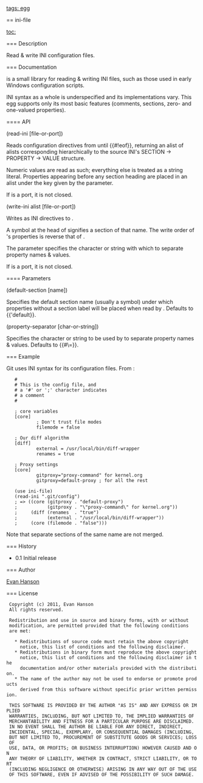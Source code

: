 [[tags: egg]]

== ini-file

[[toc:]]

=== Description

Read & write INI configuration files.

=== Documentation

{{ini-file}} is a small library for reading & writing INI files,
such as those used in early Windows configuration scripts.

INI syntax as a whole is underspecified and its implementations vary.
This egg supports only its most basic features (comments, sections,
zero- and one-valued properties).

==== API

<procedure>(read-ini [file-or-port])</procedure>

Reads configuration directives from {{file-or-port}} until {{#!eof}},
returning an alist of alists corresponding hierarchically to the
source INI's SECTION -> PROPERTY -> VALUE structure.

Numeric values are read as such; everything else is treated
as a string literal. Properties appearing before any section
heading are placed in an alist under the key given by the
{{default-section}} parameter.

If {{file-or-port}} is a port, it is not closed.

<procedure>(write-ini alist [file-or-port])</procedure>

Writes {{alist}} as INI directives to {{file-or-port}}.

A symbol at the head of {{alist}} signifies a section of that name.
The write order of {{alist}}'s properties is reverse that of {{alist}}.

The {{property-separator}} parameter specifies the character or
string with which to separate property names & values.

If {{file-or-port}} is a port, it is not closed.

==== Parameters

<parameter>(default-section [name])</parameter>

Specifies the default section name (usually a symbol) under
which properties without a section label will be placed when read
by {{read-ini}}. Defaults to {{'default}}.

<parameter>(property-separator [char-or-string])</parameter>

Specifies the character or string to be used by {{write-ini}}
to separate property names & values. Defaults to {{#\=}}.

=== Example

Git uses INI syntax for its configuration files. From {{man git-config}}:

    #
    # This is the config file, and
    # a '#' or ';' character indicates
    # a comment
    #
    
    ; core variables
    [core]
            ; Don't trust file modes
            filemode = false
    
    ; Our diff algorithm
    [diff]
            external = /usr/local/bin/diff-wrapper
            renames = true
    
    ; Proxy settings
    [core]
            gitproxy="proxy-command" for kernel.org
            gitproxy=default-proxy ; for all the rest

    (use ini-file)
    (read-ini ".git/config")
    ; => ((core (gitproxy . "default-proxy")
    ;           (gitproxy . "\"proxy-command\" for kernel.org"))
    ;     (diff (renames  . "true")
    ;           (external . "/usr/local/bin/diff-wrapper"))
    ;     (core (filemode . "false")))

Note that separate sections of the same name are not merged.

=== History

* 0.1 Initial release

=== Author

[[Evan Hanson]]

=== License

  Copyright (c) 2011, Evan Hanson
  All rights reserved.
  
  Redistribution and use in source and binary forms, with or without
  modification, are permitted provided that the following conditions
  are met:
  
    * Redistributions of source code must retain the above copyright
      notice, this list of conditions and the following disclaimer.
    * Redistributions in binary form must reproduce the above copyright
      notice, this list of conditions and the following disclaimer in the
      documentation and/or other materials provided with the distribution.
    * The name of the author may not be used to endorse or promote products
      derived from this software without specific prior written permission.
  
  THIS SOFTWARE IS PROVIDED BY THE AUTHOR "AS IS" AND ANY EXPRESS OR IMPLIED
  WARRANTIES, INCLUDING, BUT NOT LIMITED TO, THE IMPLIED WARRANTIES OF
  MERCHANTABILITY AND FITNESS FOR A PARTICULAR PURPOSE ARE DISCLAIMED.
  IN NO EVENT SHALL THE AUTHOR BE LIABLE FOR ANY DIRECT, INDIRECT,
  INCIDENTAL, SPECIAL, EXEMPLARY, OR CONSEQUENTIAL DAMAGES (INCLUDING,
  BUT NOT LIMITED TO, PROCUREMENT OF SUBSTITUTE GOODS OR SERVICES; LOSS OF
  USE, DATA, OR PROFITS; OR BUSINESS INTERRUPTION) HOWEVER CAUSED AND ON
  ANY THEORY OF LIABILITY, WHETHER IN CONTRACT, STRICT LIABILITY, OR TORT
  (INCLUDING NEGLIGENCE OR OTHERWISE) ARISING IN ANY WAY OUT OF THE USE
  OF THIS SOFTWARE, EVEN IF ADVISED OF THE POSSIBILITY OF SUCH DAMAGE.

